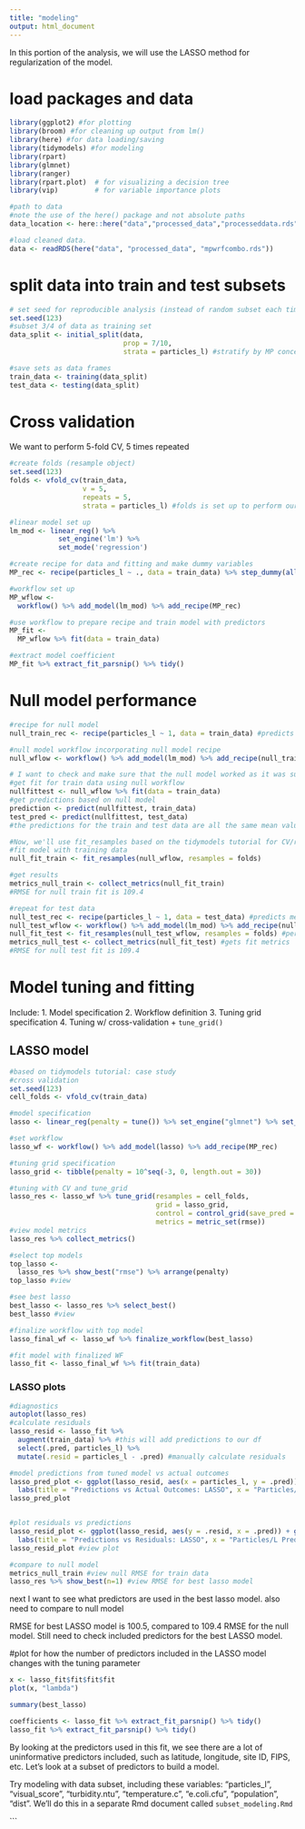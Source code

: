```yaml
---
title: "modeling"
output: html_document
---
```


In this portion of the analysis, we will use the LASSO method for regularization of the model. 

# load packages and data
```r
library(ggplot2) #for plotting
library(broom) #for cleaning up output from lm()
library(here) #for data loading/saving
library(tidymodels) #for modeling
library(rpart)
library(glmnet)
library(ranger)
library(rpart.plot)  # for visualizing a decision tree
library(vip)         # for variable importance plots

#path to data
#note the use of the here() package and not absolute paths
data_location <- here::here("data","processed_data","processeddata.rds")

#load cleaned data. 
data <- readRDS(here("data", "processed_data", "mpwrfcombo.rds"))
```

# split data into train and test subsets
```r
# set seed for reproducible analysis (instead of random subset each time)
set.seed(123)
#subset 3/4 of data as training set
data_split <- initial_split(data, 
                            prop = 7/10, 
                            strata = particles_l) #stratify by MP concentration for balanced outcome

#save sets as data frames
train_data <- training(data_split)
test_data <- testing(data_split)
```

# Cross validation
We want to perform 5-fold CV, 5 times repeated
```r
#create folds (resample object)
set.seed(123)
folds <- vfold_cv(train_data, 
                  v = 5, 
                  repeats = 5,
                  strata = particles_l) #folds is set up to perform our CV

#linear model set up
lm_mod <- linear_reg() %>% 
            set_engine('lm') %>% 
            set_mode('regression')

#create recipe for data and fitting and make dummy variables
MP_rec <- recipe(particles_l ~ ., data = train_data) %>% step_dummy(all_nominal())

#workflow set up
MP_wflow <- 
  workflow() %>% add_model(lm_mod) %>% add_recipe(MP_rec)

#use workflow to prepare recipe and train model with predictors
MP_fit <- 
  MP_wflow %>% fit(data = train_data)

#extract model coefficient
MP_fit %>% extract_fit_parsnip() %>% tidy()
```

# Null model performance
```r
#recipe for null model
null_train_rec <- recipe(particles_l ~ 1, data = train_data) #predicts mean of outcome

#null model workflow incorporating null model recipe
null_wflow <- workflow() %>% add_model(lm_mod) %>% add_recipe(null_train_rec)

# I want to check and make sure that the null model worked as it was supposed to, so I want to view the predictions and make sure they are all the mean of the outcome
#get fit for train data using null workflow
nullfittest <- null_wflow %>% fit(data = train_data)
#get predictions based on null model
prediction <- predict(nullfittest, train_data)
test_pred <- predict(nullfittest, test_data)
#the predictions for the train and test data are all the same mean value, so this tells us the null model was set up properly

#Now, we'll use fit_resamples based on the tidymodels tutorial for CV/resampling (https://www.tidymodels.org/start/resampling/)
#fit model with training data
null_fit_train <- fit_resamples(null_wflow, resamples = folds)

#get results
metrics_null_train <- collect_metrics(null_fit_train)
#RMSE for null train fit is 109.4

#repeat for test data
null_test_rec <- recipe(particles_l ~ 1, data = test_data) #predicts mean of outcome
null_test_wflow <- workflow() %>% add_model(lm_mod) %>% add_recipe(null_test_rec) #sets workflow with new test recipe
null_fit_test <- fit_resamples(null_test_wflow, resamples = folds) #performs fit
metrics_null_test <- collect_metrics(null_fit_test) #gets fit metrics
#RMSE for null test fit is 109.4
```

# Model tuning and fitting
Include:
1. Model specification
2. Workflow definition
3. Tuning grid specification
4. Tuning w/ cross-validation + `tune_grid()`

## LASSO model
```r
#based on tidymodels tutorial: case study
#cross validation
set.seed(123)
cell_folds <- vfold_cv(train_data)

#model specification
lasso <- linear_reg(penalty = tune()) %>% set_engine("glmnet") %>% set_mode("regression")

#set workflow
lasso_wf <- workflow() %>% add_model(lasso) %>% add_recipe(MP_rec)

#tuning grid specification
lasso_grid <- tibble(penalty = 10^seq(-3, 0, length.out = 30))

#tuning with CV and tune_grid
lasso_res <- lasso_wf %>% tune_grid(resamples = cell_folds, 
                                    grid = lasso_grid, 
                                    control = control_grid(save_pred = TRUE), 
                                    metrics = metric_set(rmse))
#view model metrics
lasso_res %>% collect_metrics()

#select top models
top_lasso <- 
  lasso_res %>% show_best("rmse") %>% arrange(penalty)
top_lasso #view

#see best lasso
best_lasso <- lasso_res %>% select_best()
best_lasso #view

#finalize workflow with top model
lasso_final_wf <- lasso_wf %>% finalize_workflow(best_lasso)

#fit model with finalized WF
lasso_fit <- lasso_final_wf %>% fit(train_data)
```

### LASSO plots
```r
#diagnostics
autoplot(lasso_res)
#calculate residuals
lasso_resid <- lasso_fit %>%
  augment(train_data) %>% #this will add predictions to our df
  select(.pred, particles_l) %>%
  mutate(.resid = particles_l - .pred) #manually calculate residuals

#model predictions from tuned model vs actual outcomes
lasso_pred_plot <- ggplot(lasso_resid, aes(x = particles_l, y = .pred)) + geom_point() + 
  labs(title = "Predictions vs Actual Outcomes: LASSO", x = "Particles/L Outcome", y = "Particles/L Prediction")
lasso_pred_plot


#plot residuals vs predictions
lasso_resid_plot <- ggplot(lasso_resid, aes(y = .resid, x = .pred)) + geom_point() + 
  labs(title = "Predictions vs Residuals: LASSO", x = "Particles/L Prediction", y = "Residuals")
lasso_resid_plot #view plot

#compare to null model
metrics_null_train #view null RMSE for train data
lasso_res %>% show_best(n=1) #view RMSE for best lasso model

```

next I want to see what predictors are used in the best lasso model. also need to compare to null model

RMSE for best LASSO model is 100.5, compared to 109.4 RMSE for the null model. Still need to check included predictors for the best LASSO model. 

#plot for how the number of predictors included in the LASSO model changes with the tuning parameter
```r
x <- lasso_fit$fit$fit$fit 
plot(x, "lambda")

summary(best_lasso)

coefficients <- lasso_fit %>% extract_fit_parsnip() %>% tidy()
lasso_fit %>% extract_fit_parsnip() %>% tidy()

```

By looking at the predictors used in this fit, we see there are a lot of uninformative predictors included, such as latitude, longitude, site ID, FIPS, etc. Let's look at a subset of predictors to build a model. 

Try modeling with data subset, including these variables: "particles_l", "visual_score", "turbidity.ntu", "temperature.c", "e.coli.cfu", "population", "dist". We'll do this in a separate Rmd document called `subset_modeling.Rmd`









```